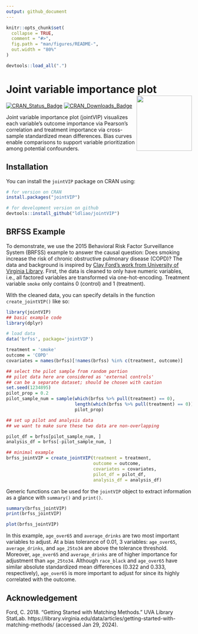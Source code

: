 ```yaml
---
output: github_document
---
```


<!-- README.md is generated from README.Rmd. Please edit that file -->

```r
knitr::opts_chunk$set(
  collapse = TRUE,
  comment = "#>",
  fig.path = "man/figures/README-",
  out.width = "80%"
)

devtools::load_all(".")
```

# Joint variable importance plot <img src="man/figures/jointVIP_logo.png" align="right" width="150"/>

<!-- badges: start -->
[![CRAN_Status_Badge](https://img.shields.io/cran/v/jointVIP?color=952100)](https://cran.r-project.org/package=jointVIP) [![CRAN_Downloads_Badge](https://cranlogs.r-pkg.org/badges/jointVIP?color=952100)](https://cran.r-project.org/package=jointVIP)
<!-- badges: end -->

Joint variable importance plot (jointVIP) visualizes each variable's outcome importance via Pearson's correlation and treatment importance via cross-sample standardized mean differences. Bias curves enable comparisons to support variable prioritization among potential confounders.

## Installation

You can install the `jointVIP` package on CRAN using:

``` r
# for version on CRAN
install.packages("jointVIP")

# for development version on github
devtools::install_github("ldliao/jointVIP")
```

## BRFSS Example

To demonstrate, we use the 2015 Behavioral Risk Factor Surveillance System (BRFSS) example to answer the causal question: Does smoking increase the risk of chronic obstructive pulmonary disease (COPD)? The data and background is inspired by [Clay Ford's work from University of Virginia Library](https://data.library.virginia.edu/getting-started-with-matching-methods/). First, the data is cleaned to only have numeric variables, i.e., all factored variables are transformed via one-hot-encoding. Treatment variable `smoke` only contains 0 (control) and 1 (treatment).

With the cleaned data, you can specify details in the function `create_jointVIP()` like so:

```r
library(jointVIP)
## basic example code
library(dplyr)

# load data
data('brfss', package='jointVIP')

treatment = 'smoke'
outcome = 'COPD'
covariates = names(brfss)[!names(brfss) %in% c(treatment, outcome)]

## select the pilot sample from random portion
## pilot data here are considered as 'external controls'
## can be a separate dataset; should be chosen with caution
set.seed(1234895)
pilot_prop = 0.2 
pilot_sample_num = sample(which(brfss %>% pull(treatment) == 0),
                          length(which(brfss %>% pull(treatment) == 0)) *
                          pilot_prop)

## set up pilot and analysis data
## we want to make sure these two data are non-overlapping

pilot_df = brfss[pilot_sample_num, ]
analysis_df = brfss[-pilot_sample_num, ]

## minimal example
brfss_jointVIP = create_jointVIP(treatment = treatment,
                                 outcome = outcome,
                                 covariates = covariates,
                                 pilot_df = pilot_df,
                                 analysis_df = analysis_df)
```

Generic functions can be used for the `jointVIP` object to extract information as a glance with `summary()` and `print()`. 

```r
summary(brfss_jointVIP)
print(brfss_jointVIP)
```


```r
plot(brfss_jointVIP)
```

In this example, `age_over65` and `average_drinks` are two most important variables to adjust. At a bias tolerance of 0.01, 3 variables: `age_over65`, `average_drinks`, and `age_25to34` are above the tolerance threshold. Moreover, `age_over65` and `average_drinks` are of higher importance for adjustment than `age_25to34`. Although `race_black` and `age_over65` have similar absolute standardized mean differences (0.322 and 0.333, respectively), `age_over65` is more important to adjust for since its highly correlated with the outcome.

## Acknowledgement
Ford, C. 2018. “Getting Started with Matching Methods.” UVA Library StatLab. https://library.virginia.edu/data/articles/getting-started-with-matching-methods/ (accessed Jan 29, 2024).
